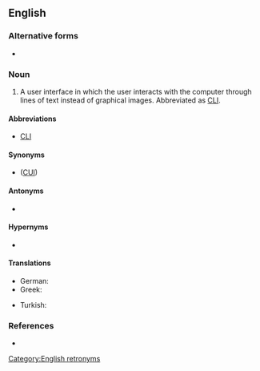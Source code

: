{{also|command-line interface}}

==English==

===Alternative forms===
* {{l|en|command-line interface}}

===Noun===
{{en-noun|head=[[command line]] [[interface]]}}

# {{lb|en|computing}} A user interface in which the user interacts with the computer through lines of text instead of graphical images. Abbreviated as [[CLI]].

====Abbreviations====
* [[CLI]]

====Synonyms====
* {{l|en|character user interface}} ([[CUI]])

====Antonyms====
* {{l|en|graphical user interface}}

====Hypernyms====
* {{l|en|interface}}

====Translations====
{{trans-top}}
* German: {{t+|de|Kommandozeile|f}}
* Greek: {{t+|el|διεπαφή γραμμής εντολής|f}}
{{trans-mid}}
* Turkish: {{t|tr|komut satırı}}
{{trans-bottom}}

===References===
* {{pedia}}

[[Category:English retronyms]]